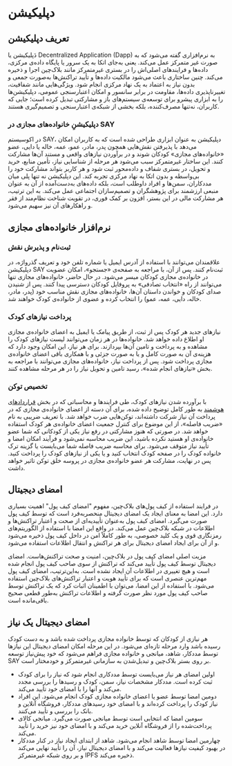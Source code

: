 <div style={{direction: 'rtl', textAlign: 'justify'}}>


#  دپلیکیشن 

## تعریف دپلیکیشن 

دَپلیکیشن یا Decentralized Application  (Dapp) به نرم‌افزاری گفته می‌شود که به صورت غیر متمرکز عمل می‌کند. یعنی به‌جای اتکا به یک سرور یا پایگاه داده‌ی مرکزی، داده‌ها و فرایندهای اصلی‌اش را در بستری غیرمتمرکز مانند بلاک‌چین اجرا و ذخیره می‌کند. چنین ساختاری باعث می‌شود مالکیت داده‌ها و تأیید تراکنش‌ها به‌صورت جمعی و بدون نیاز به اعتماد به یک نهاد مرکزی انجام شود. ویژگی‌هایی مانند شفافیت، تغییرناپذیری داده‌ها، مقاومت در برابر سانسور و امکان اعتبارسنجی عمومی، دپلیکیشن‌ها را به ابزاری پیشرو برای توسعه‌ی سیستم‌های باز و مشارکتی تبدیل کرده است؛ جایی که کاربران، نه‌تنها مصرف‌کننده، بلکه بخشی از شبکه‌ی اعتبارسنجی و تصمیم‌گیری هستند.

### دپلیکیشنِ خانواده‌های مجازی در SAY
در اکوسیستم SAY، دپلیکیشن به عنوان ابزاری طراحی شده است که به کاربران امکان می‌دهد با پذیرفتن نقش‌هایی همچون پدر، مادر، عمو، عمه، خاله یا دایی، عضو «خانواده‌های مجازی» کودکان شوند و در برآوردن نیازهای واقعی و مستند آن‌ها مشارکت کنند. این ساختار غیرمتمرکز سبب می‌شود هر مرحله از شناسایی نیاز، تأمین منابع، خرید و تحویل، در بستری شفاف و داده‌محور ثبت شود و هر کاربر بتواند مشارکت خود را بی‌واسطه و بدون اتکا به نهاد مرکزی تجربه کند.
این دپلیکیشن نه تنها پلی میان مددکاران، سمن‌ها و افراد داوطلب است، بلکه داده‌های به‌دست‌آمده از آن به عنوان منبعی ارزشمند برای پژوهشگران و تصمیم‌سازان اجتماعی عمل می‌کند. به این ترتیب، هر مشارکت مالی در این بستر، افزون بر کمک فوری، در تقویت شناخت نظام‌مند از فقر و راهکارهای آن نیز سهیم می‌شود.



## نرم‌افزار خانواده‌های مجازی

### ثبت‌نام و پذیرش نقش
علاقمندان می‌توانند با استفاده از آدرس ایمیل یا شماره تلفن خود و تعریف گذرواژه، در دپلیکیشن SAY ثبت‌نام کنند. پس از آن، با مراجعه به صفحه‌ی «جستجو»، امکان عضویت در خانواده‌ی مجازی کودکان میسر می‌شود. 
در حال حاضر، خانواده‌های مجازی تنها می‌توانند از راه «انتخاب تصادفی» به پروفایل کودکان دسترسی پیدا کنند. پس از شنیدن صدای کودکان و خواندن داستان آن‌ها، خانواده‌های مجازی نقش مناسب خود (پدر، مادر، خاله، دایی، عمه، عمو) را انتخاب کرده و عضوی از خانواده‌ی کودک خواهند شد.

### پرداخت نیازهای کودک
نیازهای جدید هر کودک پس از ثبت، از طریق پیامک یا ایمیل به اعضای خانواده‌ی مجازی او اطلاع داده خواهد شد. خانواده‌ها در هر زمان می‌توانند لیست نیازهای کودک را مشاهده و به پرداخت و تامین آن‌ها بپردازند. برای هر نیاز، این امکان وجود دارد که هزینه‌ی آن به صورت کامل و یا به صورت جزئی و با همکاری باقی اعضای خانواده‌ی مجازی پرداخت شود. پس از پرداخت نیاز، خانواده‌های مجازی می‌توانند با مراجعه به بخش «نیازهای انجام شده»، رسید تامین و تحویل نیاز را در هر مرحله مشاهده کنند. 

### تخصیص توکن
با برآورده شدن نیازهای کودک، طی فرایندها و محاسباتی که در بخش [قراردادهای هوشمند](https://docs-v2.saydao.org/ir/docs/smart-contracts) به طور کامل توضیح داده شده، برای آن دسته از اعضای خانواده‌ی مجازی که در پرداخت آن نیاز شرکت داشته‌اند، توکن‌هایی ضرب خواهد شد. با تعریف ضریبی به نام «ضریب فاصله»، از این موضوع برای کنترل جمعیت اعضای خانواده‌ی هر کودک استفاده خواهد شد. در صورتی که هنوز مشارکتی در رفع نیاز یکی از کودکانی که شما عضو خانواده‌ی او هستید نکرده باشید، این ضریب محاسبه نمی‌شود و فرآیند امکان امضا و تأیید نیاز متوقف می‌شود. برای محاسبه ضریب فاصله شما می‌بایست یا گزینه ترک خانواده کودک را در صفحه کودک انتخاب کنید و یا یکی از نیازهای کودک را پرداخت کنید. پس در نهایت، مشارکت هر عضو خانواده‌ی مجازی در پروسه خلق توکن تاثیر خواهد داشت. 

## امضای دیجیتال

در فرایند استفاده از کیف ‌پول‌های بلاک‌چین، مفهوم "امضای کیف‌ پول‌" اهمیت بسیاری دارد. این امضا به معنای ایجاد یک امضای دیجیتال منحصر‌به‌فرد است که توسط کیف ‌پول‌ صورت می‌گیرد. امضای کیف پول به‌عنوان تأییدیه‌ای از صحت و اعتبار تراکنش‌ها و اطلاعات در شبکه بلاک‌چین عمل می‌کند. در واقع این امضا با استفاده از الگوریتم‌های رمزنگاری قوی و یک کلید خصوصی، به طور کاملاً امن در داخل کیف پول ذخیره می‌شود و از آن برای ایجاد امضای دیجیتال برای هر  تراکنش و انتقال اطلاعات استفاده می‌شود.

مزیت اصلی امضای کیف‌ پول در بلاک‌چین، امنیت و صحت تراکنش‌هاست. امضای دیجیتال توسط کیف ‌پول‌ تأیید می‌کند که تراکنش از سوی صاحب کیف ‌پول انجام شده است و هیچ تغییری در اطلاعات آن ایجاد نشده است. به‌این‌ترتیب، امضای کیف ‌پول مهم‌ترین عنصری است که برای تأیید هویت و اعتبار تراکنش‌های بلاک‌چین استفاده می‌شود. با استفاده از این امضا، می‌توان با اطمینان اثبات کرد که یک تراکنش توسط صاحب کیف ‌پول مورد نظر صورت گرفته و اطلاعات تراکنش به‌طور قطعی صحیح باقی‌مانده است.

## امضای دیجیتال یک نیاز

هر نیازی از کودکان که توسط خانواده مجازی پرداخت‌ شده باشد و به دست کودک رسیده باشد وارد مرحله تازه‌ای می‌شود. در این مرحله امکان امضای دیجیتال این نیازها توسط مددکار، شاهد، میانجی و خانواده مجازی فراهم می‌شود که خود پیش‌نیاز توسعه SAY بر روی بستر بلاک‌چین و تبدیل‌شدن به سازمانی غیرمتمرکز و خودمختار است. 

<ul style={{
  direction: 'rtl',
  textAlign: 'right',
  listStylePosition: 'inside',
  paddingRight: '20px',
  marginRight: '0'
}}>
  <li>اولین امضای هر نیاز می‌بایست توسط مددکاری انجام شود که نیاز را برای کودک ثبت کرده است. مددکار مشخصات نیاز، سمن، کودک و رسیدها را بررسی مجدد می‌کند و آنها را با امضای خود تأیید می‌کند.</li>
  <li>دومین امضا توسط عضو یا اعضای خانواده مجازی کودک انجام می‌شود. این افراد نیاز کودک را پرداخت کرده‌اند و با امضای خود رسیدهای مددکار، فروشگاه آنلاین و بانک را بررسی و تأیید می‌کنند.</li>
  <li>سومین امضا که انتخابی است توسط میانجی صورت می‌گیرد. میانجی کالای پرداخت‌شده را از فروشگاه‌ آنلاین خرید می‌کند و با امضای خود نیز خرید را تأیید می‌کند.</li>
  <li>چهارمین امضا توسط شاهد انجام می‌شود. شاهد از ابتدای ایجاد نیاز در کنار مددکار در بهبود کیفیت نیاز‌ها فعالیت می‌کند و با امضای دیجیتال نیاز، آن را تأیید نهایی می‌کند و بر روی شبکه غیرمتمرکز IPFS ذخیره می‌کند.
</ul>

</div>
